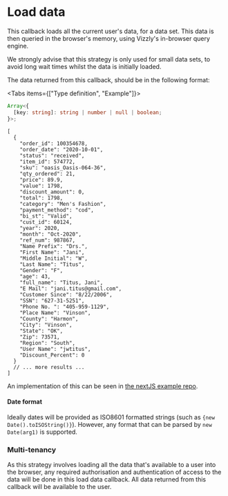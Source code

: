 
# Load data

This callback loads all the current user's data, for a data set. This data is then queried in the browser's memory, using Vizzly's in-browser query engine.

We strongly advise that this strategy is only used for small data sets, to avoid long wait times whilst the data is initially loaded.

The data returned from this callback, should be in the following format:

<Tabs items={["Type definition", "Example"]}>
<Tab>

```typescript
Array<{
  [key: string]: string | number | null | boolean;
}>;
```

</Tab>
<Tab>

```jsonc
[
  {
    "order_id": 100354678,
    "order_date": "2020-10-01",
    "status": "received",
    "item_id": 574772,
    "sku": "oasis_Oasis-064-36",
    "qty_ordered": 21,
    "price": 89.9,
    "value": 1798,
    "discount_amount": 0,
    "total": 1798,
    "category": "Men's Fashion",
    "payment_method": "cod",
    "bi_st": "Valid",
    "cust_id": 60124,
    "year": 2020,
    "month": "Oct-2020",
    "ref_num": 987867,
    "Name Prefix": "Drs.",
    "First Name": "Jani",
    "Middle Initial": "W",
    "Last Name": "Titus",
    "Gender": "F",
    "age": 43,
    "full_name": "Titus, Jani",
    "E Mail": "jani.titus@gmail.com",
    "Customer Since": "8/22/2006",
    "SSN": "627-31-5251",
    "Phone No. ": "405-959-1129",
    "Place Name": "Vinson",
    "County": "Harmon",
    "City": "Vinson",
    "State": "OK",
    "Zip": 73571,
    "Region": "South",
    "User Name": "jwtitus",
    "Discount_Percent": 0
  }
  // ... more results ...
]
```

</Tab>
</Tabs>

An implementation of this can be seen in [the nextJS example repo](https://github.com/vizzly-co/library-examples/blob/b962329aa4e0d8ba3c49595e69120e1be8cdcfbb/examples/next-js/pages/in-browser.jsx#L14-L26).

#### Date format

Ideally dates will be provided as ISO8601 formatted strings (such as <code>{new Date().toISOString()}</code>). However, any format
that can be parsed by `new Date(arg1)` is supported.

### Multi-tenancy

As this strategy involves loading all the data that's available to a user into the browser, any required authorisation and authentication of access to the data will be done in this load data callback. All data returned from this callback will be available to the user.
